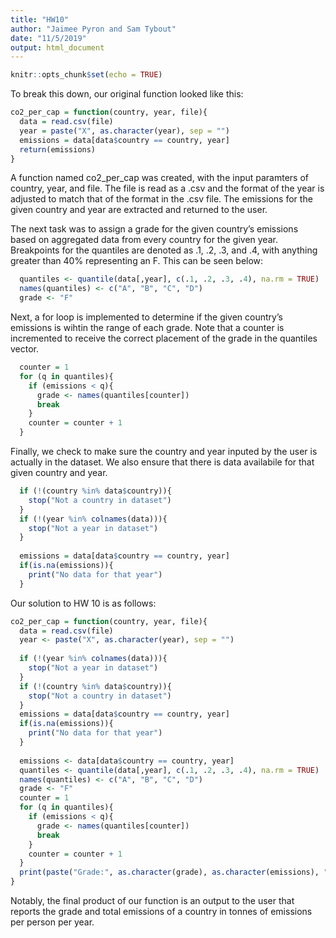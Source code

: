 ---
title: "HW10"
author: "Jaimee Pyron and Sam Tybout"
date: "11/5/2019"
output: html_document
---

```{r setup, include=FALSE}
knitr::opts_chunk$set(echo = TRUE)
```


To break this down, our original function looked like this:
```{r, echo=FALSE}
co2_per_cap = function(country, year, file){
  data = read.csv(file)
  year = paste("X", as.character(year), sep = "")
  emissions = data[data$country == country, year]
  return(emissions)
}
```
A function named co2_per_cap was created, with the input paramters of country, year, and file. The file is read as a .csv and the format of the year is adjusted to match that of the format in the .csv file. The emissions for the given country and year are extracted and returned to the user.

The next task was to assign a grade for the given country's emissions based on aggregated data from every country for the given year. Breakpoints for the quantiles are denoted as .1, .2, .3, and .4, with anything greater than 40% representing an F. This can be seen below:
```{r, echo=FALSE}
  quantiles <- quantile(data[,year], c(.1, .2, .3, .4), na.rm = TRUE)
  names(quantiles) <- c("A", "B", "C", "D")
  grade <- "F"
```


Next, a for loop is implemented to determine if the given country's emissions is wihtin the range of each grade. Note that a counter is incremented to receive the correct placement of the grade in the quantiles vector.
```{r, echo=FALSE}
  counter = 1
  for (q in quantiles){
    if (emissions < q){
      grade <- names(quantiles[counter])
      break
    }
    counter = counter + 1
  }
```


Finally, we check to make sure the country and year inputed by the user is actually in the dataset. We also ensure that there is data availabile for that given country and year.
```{r, echo = FALSE}
  if (!(country %in% data$country)){
    stop("Not a country in dataset")
  }
  if (!(year %in% colnames(data))){
    stop("Not a year in dataset")
  }
  
  emissions = data[data$country == country, year]
  if(is.na(emissions)){
    print("No data for that year")
  }
```

Our solution to HW 10 is as follows:
```{r, echo=FALSE}
co2_per_cap = function(country, year, file){
  data = read.csv(file)
  year <- paste("X", as.character(year), sep = "")
  
  if (!(year %in% colnames(data))){
    stop("Not a year in dataset")
  }
  if (!(country %in% data$country)){
    stop("Not a country in dataset")
  }
  emissions = data[data$country == country, year]
  if(is.na(emissions)){
    print("No data for that year")
  }
  
  emissions <- data[data$country == country, year]
  quantiles <- quantile(data[,year], c(.1, .2, .3, .4), na.rm = TRUE)
  names(quantiles) <- c("A", "B", "C", "D")
  grade <- "F"
  counter = 1
  for (q in quantiles){
    if (emissions < q){
      grade <- names(quantiles[counter])
      break
    }
    counter = counter + 1
  }
  print(paste("Grade:", as.character(grade), as.character(emissions), "tonnes of emissions per person per year"))
}
```
Notably, the final product of our function is an output to the user that reports the grade and total emissions of a country in tonnes of emissions per person per year.
